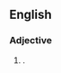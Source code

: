 {{also|godfearing|God-fearing}}

==English==

===Adjective===
{{en-adj}}

# {{alternative form of|en|God-fearing}} {{form of|en|and|godfearing}}.
